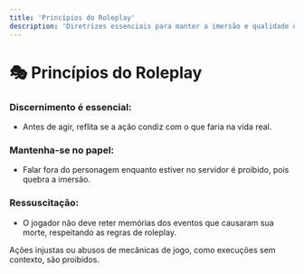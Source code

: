 ```yaml
---
title: 'Princípios do Roleplay'
description: 'Diretrizes essenciais para manter a imersão e qualidade do roleplay'
---
```


# 🎭 Princípios do Roleplay

### Discernimento é essencial:
- Antes de agir, reflita se a ação condiz com o que faria na vida real.

### Mantenha-se no papel:
- Falar fora do personagem enquanto estiver no servidor é proibido, pois quebra a imersão.

### Ressuscitação:
- O jogador não deve reter memórias dos eventos que causaram sua morte, respeitando as regras de roleplay.

Ações injustas ou abusos de mecânicas de jogo, como execuções sem contexto, são proibidos.